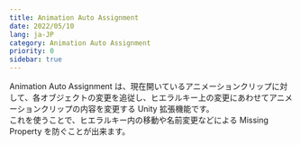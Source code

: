 ```yaml
---
title: Animation Auto Assignment
date: 2022/05/10
lang: ja-JP
category: Animation Auto Assignment
priority: 0
sidebar: true
---
```


Animation Auto Assignment は、現在開いているアニメーションクリップに対して、各オブジェクトの変更を追従し、ヒエラルキー上の変更にあわせてアニメーションクリップの内容を変更する Unity 拡張機能です。  
これを使うことで、ヒエラルキー内の移動や名前変更などによる Missing Property を防ぐことが出来ます。

